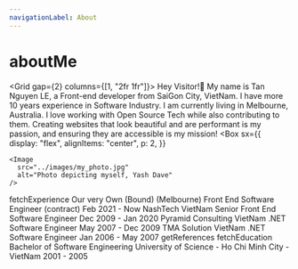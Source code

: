 ```yaml
---
navigationLabel: About
---
```



# aboutMe

<Grid gap={2} columns={[1, "2fr 1fr"]}>
  <Box>
    Hey Visitor!👋 My name is Tan Nguyen LE, a Front-end developer from SaiGon
    City, VietNam. I have more 10 years experience in Software Industry.
    <Divider />
    I am currently living in Melbourne, Australia.
    <Divider />I love working with Open Source Tech while also contributing to
    them. Creating websites that look beautiful and are performant is my
    passion, and ensuring they are accessible is my mission!
  </Box>
  <Box
    sx={{
      display: "flex",
      alignItems: "center",
      p: 2,
    }}
  >
    <Image
      src="../images/my_photo.jpg"
      alt="Photo depicting myself, Yash Dave"
    />
  </Box>
</Grid>
<Divider />
<Grid gap={2} columns={[1, "1fr 1fr 1fr"]}>
  <Box>
    <Heading variant="styles.h2">fetchExperience</Heading>
    <Heading variant="styles.h3" mb={0}>
      Our very Own (Bound) (Melbourne)
    </Heading>
    <Text>Front End Software Engineer (contract) </Text>
    <Text variant="styles.small">Feb 2021 - Now</Text>
    <Divider />
    <Heading variant="styles.h3" mb={0}>
      NashTech VietNam
    </Heading>
    <Text>Senior Front End Software Engineer </Text>
    <Text variant="styles.small">Dec 2009 - Jan 2020</Text>
    <Divider />
    <Heading variant="styles.h3" mb={0}>
      Pyramid Consulting VietNam
    </Heading>
    <Text>.NET Software Engineer</Text>
    <Text variant="styles.small">May 2007 - Dec 2009</Text>
    <Divider />
    <Heading variant="styles.h3" mb={0}>
      TMA Solution VietNam
    </Heading>
    <Text>.NET Software Engineer</Text>
    <Text variant="styles.small">Jan 2006 - May 2007</Text>
    <Divider />
  </Box>
  <Box>
    <Heading variant="styles.h2">getReferences</Heading>
    <Reference
      name="Huy Nguyen"
      title="Principle Engineer at Atlassian"
      tel="0403981380"
      email="tuonghuy@gmail.com"
      linkedin="https://www.linkedin.com/in/huy-nguyen-073a9023"
    />
    <Reference
      name="Phi Huynh"
      title="Senior Innovation Manager at NashTech Limited"
      tel="+84919833383"
      email="phi.huynh@nashtechglobal.com"
      linkedin="https://www.linkedin.com/in/trumhemcut/"
    />
    <Reference
      name="Toan Vo"
      title="Senior Developer at MYOB New Zealand"
      tel="+642108774618"
      email="toan.vo@myob.com"
      linkedin="https://www.linkedin.com/in/toanvo/"
    />
    <Reference
      name="Cuong Le"
      title="Senior Developer at Rosslyn Data Technologies London UK"
      tel="+07719240314"
      email="cuong.le@rosslyndatatech.com"
      linkedin="https://www.linkedin.com/in/cuongln/"
    />
  </Box>
  <Box>
    <Heading variant="styles.h2">fetchEducation</Heading>
    <Heading
      variant="styles.h5"
      mb={0}
      sx={{
        color: mix("primary", "secondary", `0.5`),
      }}
    >
      Bachelor of Software Engineering
    </Heading>
    <Text> University of Science - Ho Chi Minh City - VietNam</Text>
    <Text variant="styles.small">2001 - 2005</Text>
    <Divider />
  </Box>
</Grid>
<Footer />
